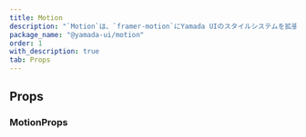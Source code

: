 ```yaml
---
title: Motion
description: "`Motion`は、`framer-motion`にYamada UIのスタイルシステムを拡張した便利なコンポーネントです。"
package_name: "@yamada-ui/motion"
order: 1
with_description: true
tab: Props
---
```


## Props

### MotionProps

<PropsCard
  id="motion-about"
  name="about"
  type='NonNullable<HTMLMotionProps<Y>["about"]>'
/>

<PropsCard
  id="motion-accesskey"
  name="accessKey"
  type='NonNullable<HTMLMotionProps<Y>["accessKey"]>'
/>

<PropsCard
  id="motion-aria-activedescendant"
  name="aria-activedescendant"
  type='NonNullable<HTMLMotionProps<Y>["aria-activedescendant"]>'
/>

<PropsCard
  id="motion-aria-atomic"
  name="aria-atomic"
  type='NonNullable<HTMLMotionProps<Y>["aria-atomic"]>'
/>

<PropsCard
  id="motion-aria-autocomplete"
  name="aria-autocomplete"
  type='NonNullable<HTMLMotionProps<Y>["aria-autocomplete"]>'
/>

<PropsCard
  id="motion-aria-braillelabel"
  name="aria-braillelabel"
  type='NonNullable<HTMLMotionProps<Y>["aria-braillelabel"]>'
/>

<PropsCard
  id="motion-aria-brailleroledescription"
  name="aria-brailleroledescription"
  type='NonNullable<HTMLMotionProps<Y>["aria-brailleroledescription"]>'
/>

<PropsCard
  id="motion-aria-busy"
  name="aria-busy"
  type='NonNullable<HTMLMotionProps<Y>["aria-busy"]>'
/>

<PropsCard
  id="motion-aria-checked"
  name="aria-checked"
  type='NonNullable<HTMLMotionProps<Y>["aria-checked"]>'
/>

<PropsCard
  id="motion-aria-colcount"
  name="aria-colcount"
  type='NonNullable<HTMLMotionProps<Y>["aria-colcount"]>'
/>

<PropsCard
  id="motion-aria-colindex"
  name="aria-colindex"
  type='NonNullable<HTMLMotionProps<Y>["aria-colindex"]>'
/>

<PropsCard
  id="motion-aria-colindextext"
  name="aria-colindextext"
  type='NonNullable<HTMLMotionProps<Y>["aria-colindextext"]>'
/>

<PropsCard
  id="motion-aria-colspan"
  name="aria-colspan"
  type='NonNullable<HTMLMotionProps<Y>["aria-colspan"]>'
/>

<PropsCard
  id="motion-aria-controls"
  name="aria-controls"
  type='NonNullable<HTMLMotionProps<Y>["aria-controls"]>'
/>

<PropsCard
  id="motion-aria-current"
  name="aria-current"
  type='NonNullable<HTMLMotionProps<Y>["aria-current"]>'
/>

<PropsCard
  id="motion-aria-describedby"
  name="aria-describedby"
  type='NonNullable<HTMLMotionProps<Y>["aria-describedby"]>'
/>

<PropsCard
  id="motion-aria-description"
  name="aria-description"
  type='NonNullable<HTMLMotionProps<Y>["aria-description"]>'
/>

<PropsCard
  id="motion-aria-details"
  name="aria-details"
  type='NonNullable<HTMLMotionProps<Y>["aria-details"]>'
/>

<PropsCard
  id="motion-aria-disabled"
  name="aria-disabled"
  type='NonNullable<HTMLMotionProps<Y>["aria-disabled"]>'
/>

<PropsCard
  id="motion-aria-dropeffect"
  name="aria-dropeffect"
  type='NonNullable<HTMLMotionProps<Y>["aria-dropeffect"]>'
/>

<PropsCard
  id="motion-aria-errormessage"
  name="aria-errormessage"
  type='NonNullable<HTMLMotionProps<Y>["aria-errormessage"]>'
/>

<PropsCard
  id="motion-aria-expanded"
  name="aria-expanded"
  type='NonNullable<HTMLMotionProps<Y>["aria-expanded"]>'
/>

<PropsCard
  id="motion-aria-flowto"
  name="aria-flowto"
  type='NonNullable<HTMLMotionProps<Y>["aria-flowto"]>'
/>

<PropsCard
  id="motion-aria-grabbed"
  name="aria-grabbed"
  type='NonNullable<HTMLMotionProps<Y>["aria-grabbed"]>'
/>

<PropsCard
  id="motion-aria-haspopup"
  name="aria-haspopup"
  type='NonNullable<HTMLMotionProps<Y>["aria-haspopup"]>'
/>

<PropsCard
  id="motion-aria-hidden"
  name="aria-hidden"
  type='NonNullable<HTMLMotionProps<Y>["aria-hidden"]>'
/>

<PropsCard
  id="motion-aria-invalid"
  name="aria-invalid"
  type='NonNullable<HTMLMotionProps<Y>["aria-invalid"]>'
/>

<PropsCard
  id="motion-aria-keyshortcuts"
  name="aria-keyshortcuts"
  type='NonNullable<HTMLMotionProps<Y>["aria-keyshortcuts"]>'
/>

<PropsCard
  id="motion-aria-label"
  name="aria-label"
  type='NonNullable<HTMLMotionProps<Y>["aria-label"]>'
/>

<PropsCard
  id="motion-aria-labelledby"
  name="aria-labelledby"
  type='NonNullable<HTMLMotionProps<Y>["aria-labelledby"]>'
/>

<PropsCard
  id="motion-aria-level"
  name="aria-level"
  type='NonNullable<HTMLMotionProps<Y>["aria-level"]>'
/>

<PropsCard
  id="motion-aria-live"
  name="aria-live"
  type='NonNullable<HTMLMotionProps<Y>["aria-live"]>'
/>

<PropsCard
  id="motion-aria-modal"
  name="aria-modal"
  type='NonNullable<HTMLMotionProps<Y>["aria-modal"]>'
/>

<PropsCard
  id="motion-aria-multiline"
  name="aria-multiline"
  type='NonNullable<HTMLMotionProps<Y>["aria-multiline"]>'
/>

<PropsCard
  id="motion-aria-multiselectable"
  name="aria-multiselectable"
  type='NonNullable<HTMLMotionProps<Y>["aria-multiselectable"]>'
/>

<PropsCard
  id="motion-aria-orientation"
  name="aria-orientation"
  type='NonNullable<HTMLMotionProps<Y>["aria-orientation"]>'
/>

<PropsCard
  id="motion-aria-owns"
  name="aria-owns"
  type='NonNullable<HTMLMotionProps<Y>["aria-owns"]>'
/>

<PropsCard
  id="motion-aria-placeholder"
  name="aria-placeholder"
  type='NonNullable<HTMLMotionProps<Y>["aria-placeholder"]>'
/>

<PropsCard
  id="motion-aria-posinset"
  name="aria-posinset"
  type='NonNullable<HTMLMotionProps<Y>["aria-posinset"]>'
/>

<PropsCard
  id="motion-aria-pressed"
  name="aria-pressed"
  type='NonNullable<HTMLMotionProps<Y>["aria-pressed"]>'
/>

<PropsCard
  id="motion-aria-readonly"
  name="aria-readonly"
  type='NonNullable<HTMLMotionProps<Y>["aria-readonly"]>'
/>

<PropsCard
  id="motion-aria-relevant"
  name="aria-relevant"
  type='NonNullable<HTMLMotionProps<Y>["aria-relevant"]>'
/>

<PropsCard
  id="motion-aria-required"
  name="aria-required"
  type='NonNullable<HTMLMotionProps<Y>["aria-required"]>'
/>

<PropsCard
  id="motion-aria-roledescription"
  name="aria-roledescription"
  type='NonNullable<HTMLMotionProps<Y>["aria-roledescription"]>'
/>

<PropsCard
  id="motion-aria-rowcount"
  name="aria-rowcount"
  type='NonNullable<HTMLMotionProps<Y>["aria-rowcount"]>'
/>

<PropsCard
  id="motion-aria-rowindex"
  name="aria-rowindex"
  type='NonNullable<HTMLMotionProps<Y>["aria-rowindex"]>'
/>

<PropsCard
  id="motion-aria-rowindextext"
  name="aria-rowindextext"
  type='NonNullable<HTMLMotionProps<Y>["aria-rowindextext"]>'
/>

<PropsCard
  id="motion-aria-rowspan"
  name="aria-rowspan"
  type='NonNullable<HTMLMotionProps<Y>["aria-rowspan"]>'
/>

<PropsCard
  id="motion-aria-selected"
  name="aria-selected"
  type='NonNullable<HTMLMotionProps<Y>["aria-selected"]>'
/>

<PropsCard
  id="motion-aria-setsize"
  name="aria-setsize"
  type='NonNullable<HTMLMotionProps<Y>["aria-setsize"]>'
/>

<PropsCard
  id="motion-aria-sort"
  name="aria-sort"
  type='NonNullable<HTMLMotionProps<Y>["aria-sort"]>'
/>

<PropsCard
  id="motion-aria-valuemax"
  name="aria-valuemax"
  type='NonNullable<HTMLMotionProps<Y>["aria-valuemax"]>'
/>

<PropsCard
  id="motion-aria-valuemin"
  name="aria-valuemin"
  type='NonNullable<HTMLMotionProps<Y>["aria-valuemin"]>'
/>

<PropsCard
  id="motion-aria-valuenow"
  name="aria-valuenow"
  type='NonNullable<HTMLMotionProps<Y>["aria-valuenow"]>'
/>

<PropsCard
  id="motion-aria-valuetext"
  name="aria-valuetext"
  type='NonNullable<HTMLMotionProps<Y>["aria-valuetext"]>'
/>

<PropsCard
  id="motion-as"
  name="as"
  type='"symbol" | "object" | "a" | "abbr" | "address" | "area" | "article" | "aside" | "audio" | "b" | "base" | "bdi" | "bdo" | "big" | "blockquote" | "body" | "br" | "button" | "canvas" | ... 149 more ... | "view"'
/>

<PropsCard
  id="motion-autocapitalize"
  name="autoCapitalize"
  type='NonNullable<HTMLMotionProps<Y>["autoCapitalize"]>'
/>

<PropsCard
  id="motion-autocorrect"
  name="autoCorrect"
  type='NonNullable<HTMLMotionProps<Y>["autoCorrect"]>'
/>

<PropsCard
  id="motion-autofocus"
  name="autoFocus"
  type='NonNullable<HTMLMotionProps<Y>["autoFocus"]>'
/>

<PropsCard
  id="motion-autosave"
  name="autoSave"
  type='NonNullable<HTMLMotionProps<Y>["autoSave"]>'
/>

<PropsCard
  id="motion-classname"
  name="className"
  type='NonNullable<HTMLMotionProps<Y>["className"]>'
/>

<PropsCard
  id="motion-content"
  name="content"
  type='NonNullable<HTMLMotionProps<Y>["content"]>'
/>

<PropsCard
  id="motion-contenteditable"
  name="contentEditable"
  type='NonNullable<HTMLMotionProps<Y>["contentEditable"]>'
/>

<PropsCard
  id="motion-contextmenu"
  name="contextMenu"
  type='NonNullable<HTMLMotionProps<Y>["contextMenu"]>'
/>

<PropsCard
  id="motion-dangerouslysetinnerhtml"
  name="dangerouslySetInnerHTML"
  type='NonNullable<HTMLMotionProps<Y>["dangerouslySetInnerHTML"]>'
/>

<PropsCard
  id="motion-datatype"
  name="datatype"
  type='NonNullable<HTMLMotionProps<Y>["datatype"]>'
/>

<PropsCard
  id="motion-defaultchecked"
  name="defaultChecked"
  type='NonNullable<HTMLMotionProps<Y>["defaultChecked"]>'
/>

<PropsCard
  id="motion-defaultvalue"
  name="defaultValue"
  type='NonNullable<HTMLMotionProps<Y>["defaultValue"]>'
/>

<PropsCard
  id="motion-dir"
  name="dir"
  type='NonNullable<HTMLMotionProps<Y>["dir"]>'
/>

<PropsCard
  id="motion-draggable"
  name="draggable"
  type='NonNullable<HTMLMotionProps<Y>["draggable"]>'
/>

<PropsCard
  id="motion-hidden"
  name="hidden"
  type='NonNullable<HTMLMotionProps<Y>["hidden"]>'
/>

<PropsCard
  id="motion-id"
  name="id"
  type='NonNullable<HTMLMotionProps<Y>["id"]>'
/>

<PropsCard
  id="motion-inlist"
  name="inlist"
  type='NonNullable<HTMLMotionProps<Y>["inlist"]>'
/>

<PropsCard
  id="motion-inputmode"
  name="inputMode"
  type='NonNullable<HTMLMotionProps<Y>["inputMode"]>'
/>

<PropsCard
  id="motion-is"
  name="is"
  type='NonNullable<HTMLMotionProps<Y>["is"]>'
/>

<PropsCard
  id="motion-itemid"
  name="itemID"
  type='NonNullable<HTMLMotionProps<Y>["itemID"]>'
/>

<PropsCard
  id="motion-itemprop"
  name="itemProp"
  type='NonNullable<HTMLMotionProps<Y>["itemProp"]>'
/>

<PropsCard
  id="motion-itemref"
  name="itemRef"
  type='NonNullable<HTMLMotionProps<Y>["itemRef"]>'
/>

<PropsCard
  id="motion-itemscope"
  name="itemScope"
  type='NonNullable<HTMLMotionProps<Y>["itemScope"]>'
/>

<PropsCard
  id="motion-itemtype"
  name="itemType"
  type='NonNullable<HTMLMotionProps<Y>["itemType"]>'
/>

<PropsCard
  id="motion-lang"
  name="lang"
  type='NonNullable<HTMLMotionProps<Y>["lang"]>'
/>

<PropsCard
  id="motion-nonce"
  name="nonce"
  type='NonNullable<HTMLMotionProps<Y>["nonce"]>'
/>

<PropsCard
  id="motion-onabort"
  name="onAbort"
  type='NonNullable<HTMLMotionProps<Y>["onAbort"]>'
/>

<PropsCard
  id="motion-onabortcapture"
  name="onAbortCapture"
  type='NonNullable<HTMLMotionProps<Y>["onAbortCapture"]>'
/>

<PropsCard
  id="motion-onanimationend"
  name="onAnimationEnd"
  type='NonNullable<HTMLMotionProps<Y>["onAnimationEnd"]>'
/>

<PropsCard
  id="motion-onanimationendcapture"
  name="onAnimationEndCapture"
  type='NonNullable<HTMLMotionProps<Y>["onAnimationEndCapture"]>'
/>

<PropsCard
  id="motion-onanimationiteration"
  name="onAnimationIteration"
  type='NonNullable<HTMLMotionProps<Y>["onAnimationIteration"]>'
/>

<PropsCard
  id="motion-onanimationiterationcapture"
  name="onAnimationIterationCapture"
  type='NonNullable<HTMLMotionProps<Y>["onAnimationIterationCapture"]>'
/>

<PropsCard
  id="motion-onanimationstartcapture"
  name="onAnimationStartCapture"
  type='NonNullable<HTMLMotionProps<Y>["onAnimationStartCapture"]>'
/>

<PropsCard
  id="motion-onauxclick"
  name="onAuxClick"
  type='NonNullable<HTMLMotionProps<Y>["onAuxClick"]>'
/>

<PropsCard
  id="motion-onauxclickcapture"
  name="onAuxClickCapture"
  type='NonNullable<HTMLMotionProps<Y>["onAuxClickCapture"]>'
/>

<PropsCard
  id="motion-onbeforeinput"
  name="onBeforeInput"
  type='NonNullable<HTMLMotionProps<Y>["onBeforeInput"]>'
/>

<PropsCard
  id="motion-onbeforeinputcapture"
  name="onBeforeInputCapture"
  type='NonNullable<HTMLMotionProps<Y>["onBeforeInputCapture"]>'
/>

<PropsCard
  id="motion-onblur"
  name="onBlur"
  type='NonNullable<HTMLMotionProps<Y>["onBlur"]>'
/>

<PropsCard
  id="motion-onblurcapture"
  name="onBlurCapture"
  type='NonNullable<HTMLMotionProps<Y>["onBlurCapture"]>'
/>

<PropsCard
  id="motion-oncanplay"
  name="onCanPlay"
  type='NonNullable<HTMLMotionProps<Y>["onCanPlay"]>'
/>

<PropsCard
  id="motion-oncanplaycapture"
  name="onCanPlayCapture"
  type='NonNullable<HTMLMotionProps<Y>["onCanPlayCapture"]>'
/>

<PropsCard
  id="motion-oncanplaythrough"
  name="onCanPlayThrough"
  type='NonNullable<HTMLMotionProps<Y>["onCanPlayThrough"]>'
/>

<PropsCard
  id="motion-oncanplaythroughcapture"
  name="onCanPlayThroughCapture"
  type='NonNullable<HTMLMotionProps<Y>["onCanPlayThroughCapture"]>'
/>

<PropsCard
  id="motion-onchange"
  name="onChange"
  type='NonNullable<HTMLMotionProps<Y>["onChange"]>'
/>

<PropsCard
  id="motion-onchangecapture"
  name="onChangeCapture"
  type='NonNullable<HTMLMotionProps<Y>["onChangeCapture"]>'
/>

<PropsCard
  id="motion-onclick"
  name="onClick"
  type='NonNullable<HTMLMotionProps<Y>["onClick"]>'
/>

<PropsCard
  id="motion-onclickcapture"
  name="onClickCapture"
  type='NonNullable<HTMLMotionProps<Y>["onClickCapture"]>'
/>

<PropsCard
  id="motion-oncompositionend"
  name="onCompositionEnd"
  type='NonNullable<HTMLMotionProps<Y>["onCompositionEnd"]>'
/>

<PropsCard
  id="motion-oncompositionendcapture"
  name="onCompositionEndCapture"
  type='NonNullable<HTMLMotionProps<Y>["onCompositionEndCapture"]>'
/>

<PropsCard
  id="motion-oncompositionstart"
  name="onCompositionStart"
  type='NonNullable<HTMLMotionProps<Y>["onCompositionStart"]>'
/>

<PropsCard
  id="motion-oncompositionstartcapture"
  name="onCompositionStartCapture"
  type='NonNullable<HTMLMotionProps<Y>["onCompositionStartCapture"]>'
/>

<PropsCard
  id="motion-oncompositionupdate"
  name="onCompositionUpdate"
  type='NonNullable<HTMLMotionProps<Y>["onCompositionUpdate"]>'
/>

<PropsCard
  id="motion-oncompositionupdatecapture"
  name="onCompositionUpdateCapture"
  type='NonNullable<HTMLMotionProps<Y>["onCompositionUpdateCapture"]>'
/>

<PropsCard
  id="motion-oncontextmenu"
  name="onContextMenu"
  type='NonNullable<HTMLMotionProps<Y>["onContextMenu"]>'
/>

<PropsCard
  id="motion-oncontextmenucapture"
  name="onContextMenuCapture"
  type='NonNullable<HTMLMotionProps<Y>["onContextMenuCapture"]>'
/>

<PropsCard
  id="motion-oncopy"
  name="onCopy"
  type='NonNullable<HTMLMotionProps<Y>["onCopy"]>'
/>

<PropsCard
  id="motion-oncopycapture"
  name="onCopyCapture"
  type='NonNullable<HTMLMotionProps<Y>["onCopyCapture"]>'
/>

<PropsCard
  id="motion-oncut"
  name="onCut"
  type='NonNullable<HTMLMotionProps<Y>["onCut"]>'
/>

<PropsCard
  id="motion-oncutcapture"
  name="onCutCapture"
  type='NonNullable<HTMLMotionProps<Y>["onCutCapture"]>'
/>

<PropsCard
  id="motion-ondoubleclick"
  name="onDoubleClick"
  type='NonNullable<HTMLMotionProps<Y>["onDoubleClick"]>'
/>

<PropsCard
  id="motion-ondoubleclickcapture"
  name="onDoubleClickCapture"
  type='NonNullable<HTMLMotionProps<Y>["onDoubleClickCapture"]>'
/>

<PropsCard
  id="motion-ondragcapture"
  name="onDragCapture"
  type='NonNullable<HTMLMotionProps<Y>["onDragCapture"]>'
/>

<PropsCard
  id="motion-ondragendcapture"
  name="onDragEndCapture"
  type='NonNullable<HTMLMotionProps<Y>["onDragEndCapture"]>'
/>

<PropsCard
  id="motion-ondragenter"
  name="onDragEnter"
  type='NonNullable<HTMLMotionProps<Y>["onDragEnter"]>'
/>

<PropsCard
  id="motion-ondragentercapture"
  name="onDragEnterCapture"
  type='NonNullable<HTMLMotionProps<Y>["onDragEnterCapture"]>'
/>

<PropsCard
  id="motion-ondragexit"
  name="onDragExit"
  type='NonNullable<HTMLMotionProps<Y>["onDragExit"]>'
/>

<PropsCard
  id="motion-ondragexitcapture"
  name="onDragExitCapture"
  type='NonNullable<HTMLMotionProps<Y>["onDragExitCapture"]>'
/>

<PropsCard
  id="motion-ondragleave"
  name="onDragLeave"
  type='NonNullable<HTMLMotionProps<Y>["onDragLeave"]>'
/>

<PropsCard
  id="motion-ondragleavecapture"
  name="onDragLeaveCapture"
  type='NonNullable<HTMLMotionProps<Y>["onDragLeaveCapture"]>'
/>

<PropsCard
  id="motion-ondragover"
  name="onDragOver"
  type='NonNullable<HTMLMotionProps<Y>["onDragOver"]>'
/>

<PropsCard
  id="motion-ondragovercapture"
  name="onDragOverCapture"
  type='NonNullable<HTMLMotionProps<Y>["onDragOverCapture"]>'
/>

<PropsCard
  id="motion-ondragstartcapture"
  name="onDragStartCapture"
  type='NonNullable<HTMLMotionProps<Y>["onDragStartCapture"]>'
/>

<PropsCard
  id="motion-ondrop"
  name="onDrop"
  type='NonNullable<HTMLMotionProps<Y>["onDrop"]>'
/>

<PropsCard
  id="motion-ondropcapture"
  name="onDropCapture"
  type='NonNullable<HTMLMotionProps<Y>["onDropCapture"]>'
/>

<PropsCard
  id="motion-ondurationchange"
  name="onDurationChange"
  type='NonNullable<HTMLMotionProps<Y>["onDurationChange"]>'
/>

<PropsCard
  id="motion-ondurationchangecapture"
  name="onDurationChangeCapture"
  type='NonNullable<HTMLMotionProps<Y>["onDurationChangeCapture"]>'
/>

<PropsCard
  id="motion-onemptied"
  name="onEmptied"
  type='NonNullable<HTMLMotionProps<Y>["onEmptied"]>'
/>

<PropsCard
  id="motion-onemptiedcapture"
  name="onEmptiedCapture"
  type='NonNullable<HTMLMotionProps<Y>["onEmptiedCapture"]>'
/>

<PropsCard
  id="motion-onencrypted"
  name="onEncrypted"
  type='NonNullable<HTMLMotionProps<Y>["onEncrypted"]>'
/>

<PropsCard
  id="motion-onencryptedcapture"
  name="onEncryptedCapture"
  type='NonNullable<HTMLMotionProps<Y>["onEncryptedCapture"]>'
/>

<PropsCard
  id="motion-onended"
  name="onEnded"
  type='NonNullable<HTMLMotionProps<Y>["onEnded"]>'
/>

<PropsCard
  id="motion-onendedcapture"
  name="onEndedCapture"
  type='NonNullable<HTMLMotionProps<Y>["onEndedCapture"]>'
/>

<PropsCard
  id="motion-onerror"
  name="onError"
  type='NonNullable<HTMLMotionProps<Y>["onError"]>'
/>

<PropsCard
  id="motion-onerrorcapture"
  name="onErrorCapture"
  type='NonNullable<HTMLMotionProps<Y>["onErrorCapture"]>'
/>

<PropsCard
  id="motion-onfocus"
  name="onFocus"
  type='NonNullable<HTMLMotionProps<Y>["onFocus"]>'
/>

<PropsCard
  id="motion-onfocuscapture"
  name="onFocusCapture"
  type='NonNullable<HTMLMotionProps<Y>["onFocusCapture"]>'
/>

<PropsCard
  id="motion-ongotpointercapture"
  name="onGotPointerCapture"
  type='NonNullable<HTMLMotionProps<Y>["onGotPointerCapture"]>'
/>

<PropsCard
  id="motion-ongotpointercapturecapture"
  name="onGotPointerCaptureCapture"
  type='NonNullable<HTMLMotionProps<Y>["onGotPointerCaptureCapture"]>'
/>

<PropsCard
  id="motion-oninput"
  name="onInput"
  type='NonNullable<HTMLMotionProps<Y>["onInput"]>'
/>

<PropsCard
  id="motion-oninputcapture"
  name="onInputCapture"
  type='NonNullable<HTMLMotionProps<Y>["onInputCapture"]>'
/>

<PropsCard
  id="motion-oninvalid"
  name="onInvalid"
  type='NonNullable<HTMLMotionProps<Y>["onInvalid"]>'
/>

<PropsCard
  id="motion-oninvalidcapture"
  name="onInvalidCapture"
  type='NonNullable<HTMLMotionProps<Y>["onInvalidCapture"]>'
/>

<PropsCard
  id="motion-onkeydown"
  name="onKeyDown"
  type='NonNullable<HTMLMotionProps<Y>["onKeyDown"]>'
/>

<PropsCard
  id="motion-onkeydowncapture"
  name="onKeyDownCapture"
  type='NonNullable<HTMLMotionProps<Y>["onKeyDownCapture"]>'
/>

<PropsCard
  id="motion-onkeypress"
  name="onKeyPress"
  type='NonNullable<HTMLMotionProps<Y>["onKeyPress"]>'
/>

<PropsCard
  id="motion-onkeypresscapture"
  name="onKeyPressCapture"
  type='NonNullable<HTMLMotionProps<Y>["onKeyPressCapture"]>'
/>

<PropsCard
  id="motion-onkeyup"
  name="onKeyUp"
  type='NonNullable<HTMLMotionProps<Y>["onKeyUp"]>'
/>

<PropsCard
  id="motion-onkeyupcapture"
  name="onKeyUpCapture"
  type='NonNullable<HTMLMotionProps<Y>["onKeyUpCapture"]>'
/>

<PropsCard
  id="motion-onload"
  name="onLoad"
  type='NonNullable<HTMLMotionProps<Y>["onLoad"]>'
/>

<PropsCard
  id="motion-onloadcapture"
  name="onLoadCapture"
  type='NonNullable<HTMLMotionProps<Y>["onLoadCapture"]>'
/>

<PropsCard
  id="motion-onloadeddata"
  name="onLoadedData"
  type='NonNullable<HTMLMotionProps<Y>["onLoadedData"]>'
/>

<PropsCard
  id="motion-onloadeddatacapture"
  name="onLoadedDataCapture"
  type='NonNullable<HTMLMotionProps<Y>["onLoadedDataCapture"]>'
/>

<PropsCard
  id="motion-onloadedmetadata"
  name="onLoadedMetadata"
  type='NonNullable<HTMLMotionProps<Y>["onLoadedMetadata"]>'
/>

<PropsCard
  id="motion-onloadedmetadatacapture"
  name="onLoadedMetadataCapture"
  type='NonNullable<HTMLMotionProps<Y>["onLoadedMetadataCapture"]>'
/>

<PropsCard
  id="motion-onloadstart"
  name="onLoadStart"
  type='NonNullable<HTMLMotionProps<Y>["onLoadStart"]>'
/>

<PropsCard
  id="motion-onloadstartcapture"
  name="onLoadStartCapture"
  type='NonNullable<HTMLMotionProps<Y>["onLoadStartCapture"]>'
/>

<PropsCard
  id="motion-onlostpointercapture"
  name="onLostPointerCapture"
  type='NonNullable<HTMLMotionProps<Y>["onLostPointerCapture"]>'
/>

<PropsCard
  id="motion-onlostpointercapturecapture"
  name="onLostPointerCaptureCapture"
  type='NonNullable<HTMLMotionProps<Y>["onLostPointerCaptureCapture"]>'
/>

<PropsCard
  id="motion-onmousedown"
  name="onMouseDown"
  type='NonNullable<HTMLMotionProps<Y>["onMouseDown"]>'
/>

<PropsCard
  id="motion-onmousedowncapture"
  name="onMouseDownCapture"
  type='NonNullable<HTMLMotionProps<Y>["onMouseDownCapture"]>'
/>

<PropsCard
  id="motion-onmouseenter"
  name="onMouseEnter"
  type='NonNullable<HTMLMotionProps<Y>["onMouseEnter"]>'
/>

<PropsCard
  id="motion-onmouseleave"
  name="onMouseLeave"
  type='NonNullable<HTMLMotionProps<Y>["onMouseLeave"]>'
/>

<PropsCard
  id="motion-onmousemove"
  name="onMouseMove"
  type='NonNullable<HTMLMotionProps<Y>["onMouseMove"]>'
/>

<PropsCard
  id="motion-onmousemovecapture"
  name="onMouseMoveCapture"
  type='NonNullable<HTMLMotionProps<Y>["onMouseMoveCapture"]>'
/>

<PropsCard
  id="motion-onmouseout"
  name="onMouseOut"
  type='NonNullable<HTMLMotionProps<Y>["onMouseOut"]>'
/>

<PropsCard
  id="motion-onmouseoutcapture"
  name="onMouseOutCapture"
  type='NonNullable<HTMLMotionProps<Y>["onMouseOutCapture"]>'
/>

<PropsCard
  id="motion-onmouseover"
  name="onMouseOver"
  type='NonNullable<HTMLMotionProps<Y>["onMouseOver"]>'
/>

<PropsCard
  id="motion-onmouseovercapture"
  name="onMouseOverCapture"
  type='NonNullable<HTMLMotionProps<Y>["onMouseOverCapture"]>'
/>

<PropsCard
  id="motion-onmouseup"
  name="onMouseUp"
  type='NonNullable<HTMLMotionProps<Y>["onMouseUp"]>'
/>

<PropsCard
  id="motion-onmouseupcapture"
  name="onMouseUpCapture"
  type='NonNullable<HTMLMotionProps<Y>["onMouseUpCapture"]>'
/>

<PropsCard
  id="motion-onpaste"
  name="onPaste"
  type='NonNullable<HTMLMotionProps<Y>["onPaste"]>'
/>

<PropsCard
  id="motion-onpastecapture"
  name="onPasteCapture"
  type='NonNullable<HTMLMotionProps<Y>["onPasteCapture"]>'
/>

<PropsCard
  id="motion-onpause"
  name="onPause"
  type='NonNullable<HTMLMotionProps<Y>["onPause"]>'
/>

<PropsCard
  id="motion-onpausecapture"
  name="onPauseCapture"
  type='NonNullable<HTMLMotionProps<Y>["onPauseCapture"]>'
/>

<PropsCard
  id="motion-onplay"
  name="onPlay"
  type='NonNullable<HTMLMotionProps<Y>["onPlay"]>'
/>

<PropsCard
  id="motion-onplaycapture"
  name="onPlayCapture"
  type='NonNullable<HTMLMotionProps<Y>["onPlayCapture"]>'
/>

<PropsCard
  id="motion-onplaying"
  name="onPlaying"
  type='NonNullable<HTMLMotionProps<Y>["onPlaying"]>'
/>

<PropsCard
  id="motion-onplayingcapture"
  name="onPlayingCapture"
  type='NonNullable<HTMLMotionProps<Y>["onPlayingCapture"]>'
/>

<PropsCard
  id="motion-onpointercancel"
  name="onPointerCancel"
  type='NonNullable<HTMLMotionProps<Y>["onPointerCancel"]>'
/>

<PropsCard
  id="motion-onpointercancelcapture"
  name="onPointerCancelCapture"
  type='NonNullable<HTMLMotionProps<Y>["onPointerCancelCapture"]>'
/>

<PropsCard
  id="motion-onpointerdown"
  name="onPointerDown"
  type='NonNullable<HTMLMotionProps<Y>["onPointerDown"]>'
/>

<PropsCard
  id="motion-onpointerdowncapture"
  name="onPointerDownCapture"
  type='NonNullable<HTMLMotionProps<Y>["onPointerDownCapture"]>'
/>

<PropsCard
  id="motion-onpointerenter"
  name="onPointerEnter"
  type='NonNullable<HTMLMotionProps<Y>["onPointerEnter"]>'
/>

<PropsCard
  id="motion-onpointerleave"
  name="onPointerLeave"
  type='NonNullable<HTMLMotionProps<Y>["onPointerLeave"]>'
/>

<PropsCard
  id="motion-onpointermove"
  name="onPointerMove"
  type='NonNullable<HTMLMotionProps<Y>["onPointerMove"]>'
/>

<PropsCard
  id="motion-onpointermovecapture"
  name="onPointerMoveCapture"
  type='NonNullable<HTMLMotionProps<Y>["onPointerMoveCapture"]>'
/>

<PropsCard
  id="motion-onpointerout"
  name="onPointerOut"
  type='NonNullable<HTMLMotionProps<Y>["onPointerOut"]>'
/>

<PropsCard
  id="motion-onpointeroutcapture"
  name="onPointerOutCapture"
  type='NonNullable<HTMLMotionProps<Y>["onPointerOutCapture"]>'
/>

<PropsCard
  id="motion-onpointerover"
  name="onPointerOver"
  type='NonNullable<HTMLMotionProps<Y>["onPointerOver"]>'
/>

<PropsCard
  id="motion-onpointerovercapture"
  name="onPointerOverCapture"
  type='NonNullable<HTMLMotionProps<Y>["onPointerOverCapture"]>'
/>

<PropsCard
  id="motion-onpointerup"
  name="onPointerUp"
  type='NonNullable<HTMLMotionProps<Y>["onPointerUp"]>'
/>

<PropsCard
  id="motion-onpointerupcapture"
  name="onPointerUpCapture"
  type='NonNullable<HTMLMotionProps<Y>["onPointerUpCapture"]>'
/>

<PropsCard
  id="motion-onprogress"
  name="onProgress"
  type='NonNullable<HTMLMotionProps<Y>["onProgress"]>'
/>

<PropsCard
  id="motion-onprogresscapture"
  name="onProgressCapture"
  type='NonNullable<HTMLMotionProps<Y>["onProgressCapture"]>'
/>

<PropsCard
  id="motion-onratechange"
  name="onRateChange"
  type='NonNullable<HTMLMotionProps<Y>["onRateChange"]>'
/>

<PropsCard
  id="motion-onratechangecapture"
  name="onRateChangeCapture"
  type='NonNullable<HTMLMotionProps<Y>["onRateChangeCapture"]>'
/>

<PropsCard
  id="motion-onreset"
  name="onReset"
  type='NonNullable<HTMLMotionProps<Y>["onReset"]>'
/>

<PropsCard
  id="motion-onresetcapture"
  name="onResetCapture"
  type='NonNullable<HTMLMotionProps<Y>["onResetCapture"]>'
/>

<PropsCard
  id="motion-onresize"
  name="onResize"
  type='NonNullable<HTMLMotionProps<Y>["onResize"]>'
/>

<PropsCard
  id="motion-onresizecapture"
  name="onResizeCapture"
  type='NonNullable<HTMLMotionProps<Y>["onResizeCapture"]>'
/>

<PropsCard
  id="motion-onscroll"
  name="onScroll"
  type='NonNullable<HTMLMotionProps<Y>["onScroll"]>'
/>

<PropsCard
  id="motion-onscrollcapture"
  name="onScrollCapture"
  type='NonNullable<HTMLMotionProps<Y>["onScrollCapture"]>'
/>

<PropsCard
  id="motion-onseeked"
  name="onSeeked"
  type='NonNullable<HTMLMotionProps<Y>["onSeeked"]>'
/>

<PropsCard
  id="motion-onseekedcapture"
  name="onSeekedCapture"
  type='NonNullable<HTMLMotionProps<Y>["onSeekedCapture"]>'
/>

<PropsCard
  id="motion-onseeking"
  name="onSeeking"
  type='NonNullable<HTMLMotionProps<Y>["onSeeking"]>'
/>

<PropsCard
  id="motion-onseekingcapture"
  name="onSeekingCapture"
  type='NonNullable<HTMLMotionProps<Y>["onSeekingCapture"]>'
/>

<PropsCard
  id="motion-onselect"
  name="onSelect"
  type='NonNullable<HTMLMotionProps<Y>["onSelect"]>'
/>

<PropsCard
  id="motion-onselectcapture"
  name="onSelectCapture"
  type='NonNullable<HTMLMotionProps<Y>["onSelectCapture"]>'
/>

<PropsCard
  id="motion-onstalled"
  name="onStalled"
  type='NonNullable<HTMLMotionProps<Y>["onStalled"]>'
/>

<PropsCard
  id="motion-onstalledcapture"
  name="onStalledCapture"
  type='NonNullable<HTMLMotionProps<Y>["onStalledCapture"]>'
/>

<PropsCard
  id="motion-onsubmit"
  name="onSubmit"
  type='NonNullable<HTMLMotionProps<Y>["onSubmit"]>'
/>

<PropsCard
  id="motion-onsubmitcapture"
  name="onSubmitCapture"
  type='NonNullable<HTMLMotionProps<Y>["onSubmitCapture"]>'
/>

<PropsCard
  id="motion-onsuspend"
  name="onSuspend"
  type='NonNullable<HTMLMotionProps<Y>["onSuspend"]>'
/>

<PropsCard
  id="motion-onsuspendcapture"
  name="onSuspendCapture"
  type='NonNullable<HTMLMotionProps<Y>["onSuspendCapture"]>'
/>

<PropsCard
  id="motion-ontimeupdate"
  name="onTimeUpdate"
  type='NonNullable<HTMLMotionProps<Y>["onTimeUpdate"]>'
/>

<PropsCard
  id="motion-ontimeupdatecapture"
  name="onTimeUpdateCapture"
  type='NonNullable<HTMLMotionProps<Y>["onTimeUpdateCapture"]>'
/>

<PropsCard
  id="motion-ontouchcancel"
  name="onTouchCancel"
  type='NonNullable<HTMLMotionProps<Y>["onTouchCancel"]>'
/>

<PropsCard
  id="motion-ontouchcancelcapture"
  name="onTouchCancelCapture"
  type='NonNullable<HTMLMotionProps<Y>["onTouchCancelCapture"]>'
/>

<PropsCard
  id="motion-ontouchend"
  name="onTouchEnd"
  type='NonNullable<HTMLMotionProps<Y>["onTouchEnd"]>'
/>

<PropsCard
  id="motion-ontouchendcapture"
  name="onTouchEndCapture"
  type='NonNullable<HTMLMotionProps<Y>["onTouchEndCapture"]>'
/>

<PropsCard
  id="motion-ontouchmove"
  name="onTouchMove"
  type='NonNullable<HTMLMotionProps<Y>["onTouchMove"]>'
/>

<PropsCard
  id="motion-ontouchmovecapture"
  name="onTouchMoveCapture"
  type='NonNullable<HTMLMotionProps<Y>["onTouchMoveCapture"]>'
/>

<PropsCard
  id="motion-ontouchstart"
  name="onTouchStart"
  type='NonNullable<HTMLMotionProps<Y>["onTouchStart"]>'
/>

<PropsCard
  id="motion-ontouchstartcapture"
  name="onTouchStartCapture"
  type='NonNullable<HTMLMotionProps<Y>["onTouchStartCapture"]>'
/>

<PropsCard
  id="motion-ontransitionend"
  name="onTransitionEnd"
  type='NonNullable<HTMLMotionProps<Y>["onTransitionEnd"]>'
/>

<PropsCard
  id="motion-ontransitionendcapture"
  name="onTransitionEndCapture"
  type='NonNullable<HTMLMotionProps<Y>["onTransitionEndCapture"]>'
/>

<PropsCard
  id="motion-onvolumechange"
  name="onVolumeChange"
  type='NonNullable<HTMLMotionProps<Y>["onVolumeChange"]>'
/>

<PropsCard
  id="motion-onvolumechangecapture"
  name="onVolumeChangeCapture"
  type='NonNullable<HTMLMotionProps<Y>["onVolumeChangeCapture"]>'
/>

<PropsCard
  id="motion-onwaiting"
  name="onWaiting"
  type='NonNullable<HTMLMotionProps<Y>["onWaiting"]>'
/>

<PropsCard
  id="motion-onwaitingcapture"
  name="onWaitingCapture"
  type='NonNullable<HTMLMotionProps<Y>["onWaitingCapture"]>'
/>

<PropsCard
  id="motion-onwheel"
  name="onWheel"
  type='NonNullable<HTMLMotionProps<Y>["onWheel"]>'
/>

<PropsCard
  id="motion-onwheelcapture"
  name="onWheelCapture"
  type='NonNullable<HTMLMotionProps<Y>["onWheelCapture"]>'
/>

<PropsCard
  id="motion-prefix"
  name="prefix"
  type='NonNullable<HTMLMotionProps<Y>["prefix"]>'
/>

<PropsCard
  id="motion-property"
  name="property"
  type='NonNullable<HTMLMotionProps<Y>["property"]>'
/>

<PropsCard
  id="motion-radiogroup"
  name="radioGroup"
  type='NonNullable<HTMLMotionProps<Y>["radioGroup"]>'
/>

<PropsCard
  id="motion-rel"
  name="rel"
  type='NonNullable<HTMLMotionProps<Y>["rel"]>'
/>

<PropsCard
  id="motion-resource"
  name="resource"
  type='NonNullable<HTMLMotionProps<Y>["resource"]>'
/>

<PropsCard
  id="motion-results"
  name="results"
  type='NonNullable<HTMLMotionProps<Y>["results"]>'
/>

<PropsCard
  id="motion-rev"
  name="rev"
  type='NonNullable<HTMLMotionProps<Y>["rev"]>'
/>

<PropsCard
  id="motion-role"
  name="role"
  type='NonNullable<HTMLMotionProps<Y>["role"]>'
/>

<PropsCard
  id="motion-security"
  name="security"
  type='NonNullable<HTMLMotionProps<Y>["security"]>'
/>

<PropsCard
  id="motion-slot"
  name="slot"
  type='NonNullable<HTMLMotionProps<Y>["slot"]>'
/>

<PropsCard
  id="motion-spellcheck"
  name="spellCheck"
  type='NonNullable<HTMLMotionProps<Y>["spellCheck"]>'
/>

<PropsCard
  id="motion-suppresscontenteditablewarning"
  name="suppressContentEditableWarning"
  type='NonNullable<HTMLMotionProps<Y>["suppressContentEditableWarning"]>'
/>

<PropsCard
  id="motion-suppresshydrationwarning"
  name="suppressHydrationWarning"
  type='NonNullable<HTMLMotionProps<Y>["suppressHydrationWarning"]>'
/>

<PropsCard
  id="motion-tabindex"
  name="tabIndex"
  type='NonNullable<HTMLMotionProps<Y>["tabIndex"]>'
/>

<PropsCard
  id="motion-title"
  name="title"
  type='NonNullable<HTMLMotionProps<Y>["title"]>'
/>

<PropsCard
  id="motion-translate"
  name="translate"
  type='NonNullable<HTMLMotionProps<Y>["translate"]>'
/>

<PropsCard
  id="motion-typeof"
  name="typeof"
  type='NonNullable<HTMLMotionProps<Y>["typeof"]>'
/>

<PropsCard
  id="motion-unselectable"
  name="unselectable"
  type='NonNullable<HTMLMotionProps<Y>["unselectable"]>'
/>

<PropsCard
  id="motion-vocab"
  name="vocab"
  type='NonNullable<HTMLMotionProps<Y>["vocab"]>'
/>
